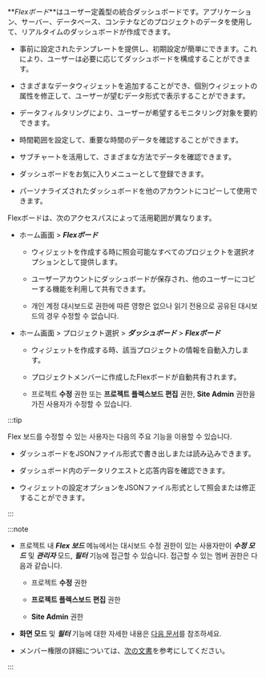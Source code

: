 **_Flexボード_**はユーザー定義型の統合ダッシュボードです。アプリケーション、サーバー、データベース、コンテナなどのプロジェクトのデータを使用して、リアルタイムのダッシュボードが作成できます。

<ImgLang img='flex-board-mod.png' desc='Flexボードの修正モード' />

-   事前に設定されたテンプレートを提供し、初期設定が簡単にできます。これにより、ユーザーは必要に応じてダッシュボードを構成することができます。

-   さまざまなデータウィジェットを追加することができ、個別ウィジェットの属性を修正して、ユーザーが望むデータ形式で表示することができます。

-   データフィルタリングにより、ユーザーが希望するモニタリング対象を要約できます。

-   時間範囲を設定して、重要な時間のデータを確認することができます。

-   サブチャートを活用して、さまざまな方法でデータを確認できます。

-   ダッシュボードをお気に入りメニューとして登録できます。

-   パーソナライズされたダッシュボードを他のアカウントにコピーして使用できます。

Flexボードは、次のアクセスパスによって活用範囲が異なります。

-   ホーム画面 > **_Flexボード_**

    -   ウィジェットを作成する時に照会可能なすべてのプロジェクトを選択オプションとして提供します。 

    -   ユーザーアカウントにダッシュボードが保存され、他のユーザーにコピーする機能を利用して共有できます。

    -   개인 계정 대시보드로 권한에 따른 영향은 없으나 읽기 전용으로 공유된 대시보드의 경우 수정할 수 없습니다. 

-   ホーム画面 > プロジェクト選択 > **_ダッシュボード_** > **_Flexボード_**

    -   ウィジェットを作成する時、該当プロジェクトの情報を自動入力します。

    -   プロジェクトメンバーに作成したFlexボードが自動共有されます。

    -   프로젝트 **수정** 권한 또는 **프로젝트 플렉스보드 편집** 권한, **Site Admin** 권한을 가진 사용자가 수정할 수 있습니다.

:::tip

Flex 보드를 수정할 수 있는 사용자는 다음의 주요 기능을 이용할 수 있습니다.

-   ダッシュボードをJSONファイル形式で書き出しまたは読み込みできます。

-   ダッシュボード内のデータリクエストと応答内容を確認できます。

-   ウィジェットの設定オプションをJSONファイル形式として照会または修正することができます。

:::

:::note

-   프로젝트 내 **_Flex 보드_** 메뉴에서는 대시보드 수정 권한이 있는 사용자만이 **_수정 모드_** 및 **_관리자_** 모드, **_필터_** 기능에 접근할 수 있습니다. 접근할 수 있는 멤버 권한은 다음과 같습니다.

    -   프로젝트 **수정** 권한 

    -   **프로젝트 플렉스보드 편집** 권한

    -   **Site Admin** 권한

-   **화면 모드** 및 **_필터_** 기능에 대한 자세한 내용은 [다음 문서](flexboard-mode)를 참조하세요.

-   メンバー権限の詳細については、[次の文書](../project/project-structure#member-auth)を参考にしてください。

:::
